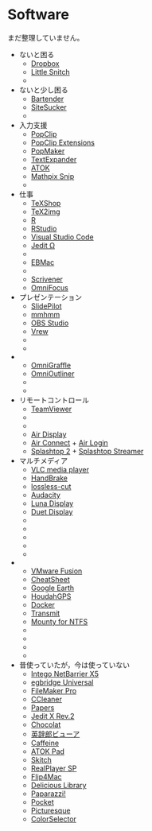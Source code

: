 # Software {#Software}

まだ整理していません。

- ないと困る
  + [Dropbox](https://www.dropbox.com/)
  + [Little Snitch](https://www.obdev.at/products/littlesnitch/)
  +
- ないと少し困る
  + [Bartender](https://www.macbartender.com/)
  + [SiteSucker](https://itunes.apple.com/jp/app/sitesucker/id442168834?mt=12)
  +
- 入力支援
  + [PopClip](https://pilotmoon.com/popclip/)
  + [PopClip Extensions](http://pilotmoon.com/popclip/extensions/)
  + [PopMaker](https://brettterpstra.com/2014/05/12/popmaker-popclip-extension-generator/)
  + [TextExpander](https://textexpander.com/)
  + [ATOK](https://atok.com/)
  + [Mathpix Snip](https://mathpix.com/)
  + 
- 仕事
  + [TeXShop](https://pages.uoregon.edu/koch/texshop/)
  + [TeX2img](https://tex2img.tech/)
  + [R](https://cran.r-project.org/)
  + [RStudio](https://www.rstudio.com/)
  + [Visual Studio Code](https://code.visualstudio.com/)
  + [Jedit Ω](http://www.artman21.com/jp/jeditOmega/)
  + 
  + [EBMac](http://www31.ocn.ne.jp/~h_ishida/MacOS/Mac.html)
  + 
  + [Scrivener](https://itunes.apple.com/jp/app/scrivener/id418889511?mt=12)
  + [OmniFocus](https://itunes.apple.com/jp/app/omnifocus/id402835630?mt=12)

- プレゼンテーション
  + [SlidePilot](https://slidepilotapp.com/en/)
  + [mmhmm](https://www.mmhmm.app/)
  + [OBS Studio](https://obsproject.com/)
  + [Vrew](https://vrew.voyagerx.com/ja/)
  + 
  + 
- 
  + [OmniGraffle](https://www.omnigroup.com/omnigraffle)
  + [OmniOutliner](https://www.omnigroup.com/omnioutliner)
  + 
  + 
- リモートコントロール
  + [TeamViewer](https://www.teamviewer.com/ja/)
  + 
  + 
  + [Air Display](http://avatron.com/apps/air-display)
  + [Air Connect](http://avatron.com/apps/air-login) + [Air Login](https://itunes.apple.com/jp/app/air-login/id465539198?mt=8)
  + [Splashtop 2](https://itunes.apple.com/jp/app/splashtop-2-remote-desktop/id562828328?mt=12) + [Splashtop Streamer](http://www.splashtop.com/ja/home)

- マルチメディア
  + [VLC media player](https://www.videolan.org/vlc/)
  + [HandBrake](https://handbrake.fr/)
  + [lossless-cut](https://github.com/mifi/lossless-cut)
  + [Audacity](https://www.audacityteam.org/)
  + [Luna Display](https://astropad.com/product/lunadisplay/)
  + [Duet Display](https://ja.duetdisplay.com/)
  + 
  + 
  + 
  + 
  + 
- 
  + [VMware Fusion](http://www.vmware.com/products/fusion/overview.html)
  + [CheatSheet](https://www.mediaatelier.com/CheatSheet/)
  + [Google Earth](http://www.google.co.jp/intl/ja/earth/)
  + [HoudahGPS](https://www.houdah.com/houdahGPS/)
  + [Docker](https://www.docker.com/)
  + [Transmit](https://panic.com/transmit/)
  + [Mounty for NTFS](https://mounty.app/)
  + 
  + 
  + 
  + 


- 昔使っていたが，今は使っていない
  + [Intego NetBarrier X5](https://www.intego.com/)
  + [egbridge Universal](http://www.ergo.co.jp/products/egb17/)
  + [FileMaker Pro](http://www.filemaker.co.jp/products/filemaker.html)
  + [CCleaner](http://www.piriform.com/ccleaner)
  + [Papers](http://www.mekentosj.com/papers/)
  + [Jedit X Rev.2](http://www.artman21.com/jp/jedit_x/)
  + [Chocolat](http://chocolatapp.com)
  + [英辞郎ビューア](http://numata.designed.jp/ja/software/eview.html)
  + [Caffeine](https://itunes.apple.com/jp/app/caffeine/id411246225?mt=12)
  + [ATOK Pad](https://itunes.apple.com/jp/app/atok-pad/id460883588?mt=12)
  + [Skitch](https://itunes.apple.com/jp/app/skitch/id425955336?mt=12)
  + [RealPlayer SP](http://jp.real.com/?mode=rp_mac)
  + [Flip4Mac](http://www.telestream.net/flip4mac/overview.htm)
  + [Delicious Library](https://itunes.apple.com/jp/app/delicious-library-2/id403067185?mt=12)
  + [Paparazzi!](http://derailer.org/paparazzi/)
  + [Pocket](https://itunes.apple.com/jp/app/pocket/id568494494?mt=12)
  + [Picturesque](https://itunes.apple.com/jp/app/picturesque/id476511387?mt=12)
  + [ColorSelector](http://jp.fujitsu.com/about/design/ud/assistance/colorselector/)
